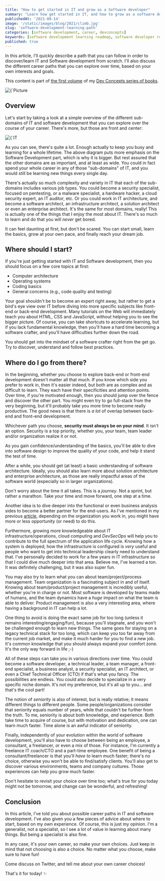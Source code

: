 ```yaml
---
title: "How to get started in IT and grow as a Software developer"
summary: "Learn how get started in IT, and how to grow as a software developer"
publishedAt: '2021-08-14'
image: '/static/images/blog/2021/climb.jpg'
slug: 'software-development-learning-path'
categories: [software development, career, devconcepts]
keywords: [software development learning roadmap, software developer roadmap 2021, software engineer learning path]
published: true
---
```


In this article, I'll quickly describe a path that you can follow in order to discover/learn IT and Software development from scratch. I'll also discuss the different career paths that you can explore over time, based on your own interests and goals.

This content is part of <a href="https://developassion.gumroad.com/l/DevConcepts-Volume-01-SoftwareCraft" rel="noopener"> the first volume</a> of my <a href="https://dev-concepts.dev" rel="noopener">Dev Concepts series of books</a>.

<BlogPostCenteredContent>
  <Image
    alt={`Picture courtesy of Christopher Burns: https://unsplash.com/@christopher__burns`}
    src={`/static/images/blog/2021/climb.jpg`}
    width={2032}
    height={1419}
    priority
  />
</BlogPostCenteredContent>

## Overview

Let's start by taking a look at a simple overview of the different sub-domains of IT and software development that you can explore over the course of your career. There's more, but those are front and center:

<BlogPostCenteredContent>
  <Image
    alt={`IT Learning path`}
    src={`/static/images/blog/2021/overview-it.png`}
    width={516}
    height={446}
    priority
  />
</BlogPostCenteredContent>

As you can see, there's quite a lot. Enough actually to keep you busy and learning for a whole lifetime. The above diagram puts more emphasis on the Software Development part, which is why it is bigger. But rest assured that the other domains are as important, and at least as wide. You could in fact spend your whole career in any of those "sub-domains" of IT, and you would still be learning new things every single day.

There's actually so much complexity and variety in IT that each of the sub-domains includes various job types. You could become a security specialist, focused on pentesting, or a malware specialist, a hardware hacker, a cloud security expert, an IT auditor, etc. Or you could work in IT architecture, and become a software architect, an infrastructure architect, a solution architect or even an enterprise architect. It's the same for most domains, really! This is actually one of the things that I enjoy the most about IT. There's so much to learn and do that you will _never_ get bored.

It can feel daunting at first, but don't be scared. You can start small, learn the basics, grow at your own pace, and finally reach your dream job.

## Where should I start?

If you're just getting started with IT and Software development, then you should focus on a few core topics at first:

* Computer architecture
* Operating systems
* Coding basics
* General concerns (e.g., code quality and testing)

Your goal shouldn't be to become an expert right away, but rather to get a bird's eye view over IT before diving into more specific subjects like front-end or back-end development. Many tutorials on the Web will immediately teach you about HTML, CSS and JavaScript, without helping you to see the bigger picture. Of course, you can take shortcuts to accelerate learning, but if you lack fundamental knowledge, then you'll have a hard time becoming a software crafter, and you'll have difficulties further down the road.

<BlogPostNote>You should get into the mindset of a software crafter right from the get go. Try to discover, understand and follow best practices.</BlogPostNote>

## Where do I go from there?

In the beginning, whether you choose to explore back-end or front-end development doesn't matter all that much. If you know which side you prefer to work in, then it's easier indeed, but both are as complex and as difficult to learn. They each have their specificities and attention points. Over time, if you're motivated enough, then you should jump over the fence and discover the other part. You might even try to go full-stack from the very beginning, but it'll probably take you more time to become really productive. The good news is that there is _a lot_ of overlap between back-end and front-end development.

Whichever path you choose, **security must always be on your mind**. It isn't an option. Security is a top priority, whether you, your team, team leader and/or organization realize it or not.

As you gain confidence/understanding of the basics, you'll be able to dive into software design to improve the quality of your code, and help it stand the test of time.

After a while, you should get (at least) a basic understanding of software architecture. Ideally, you should also learn more about solution architecture and enterprise architecture, as those are really impactful areas of the software world (especially so in larger organizations).

<BlogPostTip>Don't worry about the time it all takes. This is a <i>journey</i>. Not a sprint, but rather a marathon. Take your time and move forward, one step at a time.</BlogPostTip>

Another idea is to dive deeper into the functional or even business analysis sides to become a better partner for the end-users. As I've mentioned in my previous <a href="https://javascript.plainenglish.io/what-is-the-difference-between-software-developers-engineers-coders-and-programmers-b4ee7eb23b66" rel="noopener">article</a>, depending on the organization you work in, you might have more or less opportunity (or need) to do this.

Furthermore, growing more knowledgeable about IT infrastructure/operations, cloud computing and *DevSecOps* will help you to contribute to the full spectrum of the application life cycle. Knowing how a system is deployed, how the infrastructure is configured is _very_ useful and people who want to get into technical leadership clearly need to understand that. I've personally decided to work for a few years in IT infrastructure so that I could dive much deeper into that area. Believe me, I've learned a ton. It was definitely challenging, but it was also super fun.

You may also try to learn what you can about team/project/process management. Team organization is a fascinating subject in and of itself. Knowing about team/product/project management is incredibly useful, whether you're in charge or not. Most software is developed by teams made of humans, and the team dynamics have a _huge_ impact on what the team is able to deliver. Product management is also a very interesting area, where having a background in IT can help a lot.

One thing to avoid is doing the exact same job for too long (unless it remains interesting/engaging/fun), because you'll stagnate, and you won't be challenged enough to learn new things. The same goes for staying on a legacy technical stack for too long, which can keep you too far away from the current job market, and make it much harder for you to find a new job. It's common knowledge that you should always expand your comfort zone. It's the only way forward in life ;-)

<BlogPostQuote quote="One can choose to go back toward safety or forward toward growth. Growth must be chosen again and again; fear must be overcome again and again." by="Abraham Maslow">
</BlogPostQuote>

All of these steps can take you in various directions over time. You could become a software developer, a technical leader, a team manager, a front-end specialist, a business analyst, a security specialist, an IT architect, or even a Chief Technical Officer (CTO) if that's what you fancy. The possibilities are endless. You could also decide to specialize in a very specific niche domain. It's not my preference, but it's all up to you... and that's the cool part!

The notion of _seniority_ is also of interest, but is really relative; it means different things to different people. Some people/organizations consider that seniority equals number of years, while that couldn't be further from the truth. To me, seniority is about both knowledge, _and_ experience. Both take time to acquire of course, but with motivation and dedication, one can learn much faster. Time alone is an awful indicator of seniority.

Finally, independently of your evolution within the world of software development, you'll also have to choose between being an employee, a consultant, a freelancer, or even a mix of those. For instance, I'm currently a freelance IT coach/CTO and a part-time employee. One benefit of being a consultant/freelancer is that you'll _have to_ learn much faster; there's no choice, otherwise you won't be able to find/satisfy clients. You'll also get to discover various environments, teams and company cultures. Those experiences can help you grow much faster.

Don't hesitate to revisit your choice over time too; what's true for you today might not be tomorrow, and change can be wonderful, and refreshing!

## Conclusion

In this article, I've told you about possible career paths in IT and software development. I've also given you a few pieces of advice about where to start, based on my own experience. Of course, this is just my opinion. I'm a generalist, not a specialist, so I see a lot of value in learning about many things. But being a specialist is also fine.

In any case, it's your own career, so make your own choices. Just keep in mind that not choosing is also a choice. No matter what you choose, make sure to have fun!

Come discuss on Twitter, and tell me about your own career choices!

That's it for today! ✨

<BlogPostSignature />



